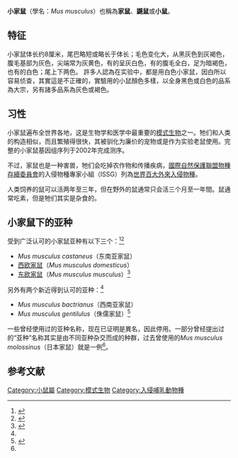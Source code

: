 {{About|学名为''Mus musculus''的物种|一个名为小鼠属（''Mus''）的属|小鼠属|动物实验用小鼠|实验小鼠}}
{{Speciesbox
| name = 小家鼠
| status = LC
| status_system = iucn3.1
| image =Maus im Haus.JPG
| image_width = 250px
| genus = Mus subg. Mus
| species = musculus
| authority = [[Linnaeus|Linnaeus]], 1758
| range_map= Mapa Mus musculus.png
| range_map_width= 250px
}}
'''小家鼠'''（學名：''Mus musculus''）也稱為'''家鼠'''、'''鼷鼠'''或'''小鼠'''。

== 特征 ==
小家鼠体长约8厘米，尾巴略短或略长于体长；毛色变化大，从黑灰色到灰褐色，腹毛基部为灰色，尖端常为灰黄色，有的呈灰白色，有的腹毛全白，足为暗褐色，也有的白色；尾上下两色。
許多人認為在实验中，都是用白色小家鼠，因白所以容易侦查，其實這是不正確的，實驗用的小鼠顏色多樣，以全身黑色或白色的品系為大宗，另有諸多品系為灰色或褐色。

== 习性 ==
小家鼠遍布全世界各地，这是生物学和医学中最重要的[[模式生物|模式生物]]之一。牠们和人类的构造相似，而且繁殖得很快，其被驯化为廉价的宠物或是作为实验老鼠使用。完整的小家鼠基因组序列于2002年完成测序。

不过，家鼠也是一种害兽，牠们会吃掉农作物和传播疾病，[[國際自然保護聯盟|國際自然保護聯盟]][[物種存續委員會|物種存續委員會]]的入侵物種專家小組（ISSG）列為[[世界百大外来入侵种|世界百大外來入侵物種]]。

人类饲养的鼠可以活两年至三年，但在野外的鼠通常只会活三个月至一年間。鼠通常吃素，但是牠们其实是杂食的。

==小家鼠下的亚种==
受到广泛认可的小家鼠亚种有以下三个：<ref>{{cite book |first1=A J |last1=Mitchell-Jones |first2=G |last2=Amori |first3=W |last3=Bogdanowicz |first4=B |last4=Kryštufek |first5=P J H |last5=Reijnders |first6=F |last6=Spitzenberger |first7=M |last7=Stubbe |first8=J B M |last8=Thissen |first9=V |last9=Vohralík |first10=J |last10=Zima | name-list-format = vanc |year=1999 |title=The Atlas of European Mammals |url=https://archive.org/details/atlasofeuropeanm0000unse |publisher=T. & A. D. Poyser |isbn=978-0-85661-130-8}}{{page needed|date=April 2015}}</ref><ref name=MusserCarleton2005>{{cite book |last1=Musser |first1=Guy G. |last2=Carleton |first2=Michael D. |name-list-format=vanc |chapter=Superfamily Muroidea |chapterurl=https://books.google.com/books?id=JgAMbNSt8ikC&pg=PA894 |editor1-first=Don E. |editor1-last=Wilson |editor2-first=DeeAnn M. |editor2-last=Reeder |title=Mammal Species of the World: A Taxonomic and Geographic Reference |publisher=Johns Hopkins University Press |location=Baltimore |year=2005 |isbn=978-0-8018-8221-0 |pages=894–1531 |url=http://www.bucknell.edu/msw3 |edition=3rd |access-date=2019-02-01 |archive-date=2013-06-20 |archive-url=https://web.archive.org/web/20130620141013/http://www.bucknell.edu/msw3/ |dead-url=no }}</ref>
*''Mus musculus castaneus''（东南亚家鼠）
*[[西欧家鼠|西欧家鼠]]（''Mus musculus domesticus''）
*[[东欧家鼠|东欧家鼠]]（''Mus musculus musculus''）<ref>{{cite journal|title=黄毛鼠婚配制度初探:熟悉性对两性间行为的影响|date=2011|journal=四川动物|issue=6|doi=|others=|year=|volume=30|page=845-849|pmid=|author1=陈琴|author2=etal}}</ref>

另外有两个新近得到认可的亚种：<ref name=MusserCarleton2005/>
*''Mus musculus bactrianus''（西南亚家鼠）
*''Mus musculus gentilulus''（侏儒家鼠）<ref>{{cite journal | vauthors = Prager EM, Orrego C, Sage RD | title = Genetic variation and phylogeography of central Asian and other house mice, including a major new mitochondrial lineage in Yemen | url = https://archive.org/details/sim_genetics_1998-10_150_2/page/835 | journal = Genetics | volume = 150 | issue = 2 | pages = 835–61 | date = October 1998 | pmid = 9755213 | pmc = 1460354 }}</ref>

一些曾经使用过的亚种名称，现在已证明是異名，因此停用。一部分曾经提出过的“亚种”名称其实是由不同亚种杂交而成的种群，过去曾使用的''Mus musculus molossinus''（日本家鼠）就是一例<ref name=MusserCarleton2005/>。

==参考文献==
{{reflist}}
{{Taxonbar|from=Q83310}}

[[Category:小鼠屬|Category:小鼠屬]]
[[Category:模式生物|Category:模式生物]]
[[Category:入侵哺乳動物種|Category:入侵哺乳動物種]]